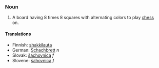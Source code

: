 === Noun ===
#A board having 8 times 8 squares with alternating colors to play [[chess]] on.

==== Translations ====
*Finnish: [[shakkilauta]]
*German: [[Schachbrett]] ''n''
*Slovak: [[šachovnica]] ''f''
*Slovene: [[šahovnica]] ''f''